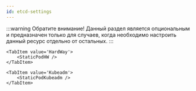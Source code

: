 ```yaml
---
id: etcd-settings
---
```




:::warning Обратите внимание!
Данный раздел является опциональным и предназначен только для случаев, когда необходимо настроить данный ресурс отдельно от остальных.
:::

<Tabs groupId="install-type">

    <TabItem value='HardWay'>
        <StaticPodHW />
    </TabItem>

    <TabItem value='Kubeadm'>
        <StaticPodKubeadm />
    </TabItem>

</Tabs>
